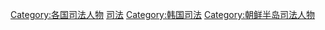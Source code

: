 [[Category:各国司法人物|Category:各国司法人物]]
[[Category:韓國法律工作者|司法]]
[[Category:韩国司法|Category:韩国司法]]
[[Category:朝鲜半岛司法人物|Category:朝鲜半岛司法人物]]